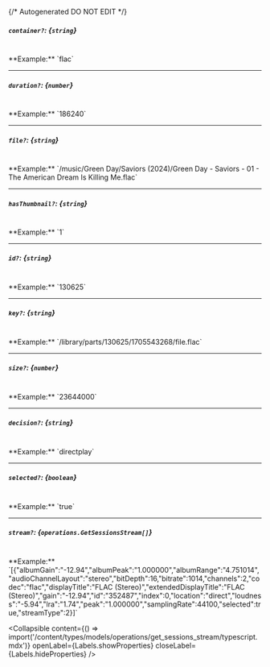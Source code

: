 {/* Autogenerated DO NOT EDIT  */}

##### `container?`: *{`string`}*
<br/>
**Example:** `flac`

---
##### `duration?`: *{`number`}*
<br/>
**Example:** `186240`

---
##### `file?`: *{`string`}*
<br/>
**Example:** `/music/Green Day/Saviors (2024)/Green Day - Saviors - 01 - The American Dream Is Killing Me.flac`

---
##### `hasThumbnail?`: *{`string`}*
<br/>
**Example:** `1`

---
##### `id?`: *{`string`}*
<br/>
**Example:** `130625`

---
##### `key?`: *{`string`}*
<br/>
**Example:** `/library/parts/130625/1705543268/file.flac`

---
##### `size?`: *{`number`}*
<br/>
**Example:** `23644000`

---
##### `decision?`: *{`string`}*
<br/>
**Example:** `directplay`

---
##### `selected?`: *{`boolean`}*
<br/>
**Example:** `true`

---
##### `stream?`: *{`operations.GetSessionsStream[]`}*
<br/>
**Example:** `[{"albumGain":"-12.94","albumPeak":"1.000000","albumRange":"4.751014","audioChannelLayout":"stereo","bitDepth":16,"bitrate":1014,"channels":2,"codec":"flac","displayTitle":"FLAC (Stereo)","extendedDisplayTitle":"FLAC (Stereo)","gain":"-12.94","id":"352487","index":0,"location":"direct","loudness":"-5.94","lra":"1.74","peak":"1.000000","samplingRate":44100,"selected":true,"streamType":2}]`

<Collapsible content={() => import('/content/types/models/operations/get_sessions_stream/typescript.mdx')} openLabel={Labels.showProperties} closeLabel={Labels.hideProperties} />



